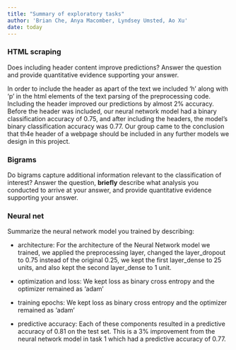 ```yaml
---
title: "Summary of exploratory tasks"
author: 'Brian Che, Anya Macomber, Lyndsey Umsted, Ao Xu'
date: today
---
```


### HTML scraping

Does including header content improve predictions? Answer the question and provide quantitative evidence supporting your answer.

In order to include the header as apart of the text we included 'h' along with 'p' in the html elements of the text parsing of the preprocessing code. Including the header improved our predictions by almost 2% accuracy. Before the header was included, our neural network model had a binary classification accuracy of 0.75, and after including the headers, the model's binary classification accuracy was 0.77. Our group came to the conclusion that th4e header of a webpage should be included in any further models we design in this project.

### Bigrams

Do bigrams capture additional information relevant to the classification of interest? Answer the question, **briefly** describe what analysis you conducted to arrive at your answer, and provide quantitative evidence supporting your answer.

### Neural net

Summarize the neural network model you trained by describing:

-   architecture: For the architecture of the Neural Network model we trained, we applied the preprocessing layer, changed the layer_dropout to 0.75 instead of the original 0.25, we kept the first layer_dense to 25 units, and also kept the second layer_dense to 1 unit.

-   optimization and loss: We kept loss as binary cross entropy and the optimizer remained as 'adam'

-   training epochs: We kept loss as binary cross entropy and the optimizer remained as 'adam'

-   predictive accuracy: Each of these components resulted in a predictive accuracy of 0.81 on the test set. This is a 3% improvement from the neural network model in task 1 which had a predictive accuracy of 0.77.
